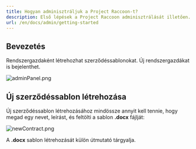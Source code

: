 ```yaml
---
title: Hogyan adminisztráljuk a Project Raccoon-t?
description: Első lépések a Project Raccoon adminisztrálását illetően.
url: /en/docs/admin/getting-started
---
```


## Bevezetés

Rendszergazdaként létrehozhat szerződéssablonokat. Új rendszergazdákat is
bejelenthet.

![adminPanel.png](/images/hu/admin/adminPanel.png)

## Új szerződéssablon létrehozása

Új szerződéssablon létrehozásához mindössze annyit kell tennie, hogy megad egy
nevet, leírást, és feltölti a sablon **.docx** fájlját:

![newContract.png](/images/hu/admin/newContract.png)

A **.docx** sablon létrehozását külön útmutató tárgyalja.
